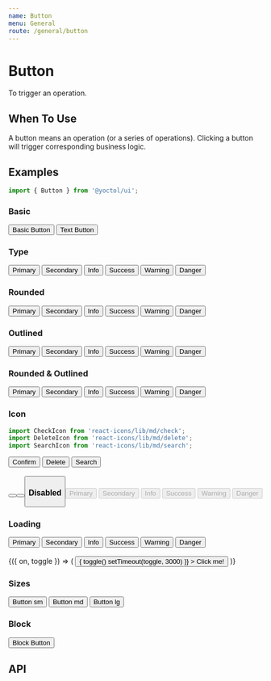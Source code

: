 ```yaml
---
name: Button
menu: General
route: /general/button
---
```





# Button

To trigger an operation.

## When To Use

A button means an operation (or a series of operations). Clicking a button will trigger corresponding business logic.

## Examples

```js
import { Button } from '@yoctol/ui';
```

### Basic

<Playground>
  <Button>Basic Button</Button>
  <Button text ml="2">Text Button</Button>
</Playground>

### Type

<Playground>
  <Button type="primary">Primary</Button>
  <Button type="secondary" ml="2">
    Secondary
  </Button>
  <Button type="info" ml="2">
    Info
  </Button>
  <Button type="success" ml="2">
    Success
  </Button>
  <Button type="warning" ml="2">
    Warning
  </Button>
  <Button type="danger" ml="2">
    Danger
  </Button>
</Playground>

### Rounded

<Playground>
  <Button type="primary" rounded>Primary</Button>
  <Button type="secondary" ml="2" rounded>
    Secondary
  </Button>
  <Button type="info" ml="2" rounded>
    Info
  </Button>
  <Button type="success" ml="2" rounded>
    Success
  </Button>
  <Button type="warning" ml="2" rounded>
    Warning
  </Button>
  <Button type="danger" ml="2" rounded>
    Danger
  </Button>
</Playground>

### Outlined

<Playground>
  <Button type="primary" outlined>Primary</Button>
  <Button type="secondary" ml="2" outlined>
    Secondary
  </Button>
  <Button type="info" ml="2" outlined>
    Info
  </Button>
  <Button type="success" ml="2" outlined>
    Success
  </Button>
  <Button type="warning" ml="2" outlined>
    Warning
  </Button>
  <Button type="danger" ml="2" outlined>
    Danger
  </Button>
</Playground>

### Rounded & Outlined

<Playground>
  <Button type="primary" rounded outlined>Primary</Button>
  <Button type="secondary" ml="2" rounded outlined>
    Secondary
  </Button>
  <Button type="info" ml="2" rounded outlined>
    Info
  </Button>
  <Button type="success" ml="2" rounded outlined>
    Success
  </Button>
  <Button type="warning" ml="2" rounded outlined>
    Warning
  </Button>
  <Button type="danger" ml="2" rounded outlined>
    Danger
  </Button>
</Playground>

### Icon

```js
import CheckIcon from 'react-icons/lib/md/check';
import DeleteIcon from 'react-icons/lib/md/delete';
import SearchIcon from 'react-icons/lib/md/search';
```

<Playground>
  <Button type="primary" icon={CheckIcon}>Confirm</Button>
  <Button type="danger" icon={DeleteIcon} ml="2">Delete</Button>
  <Button type="info" icon={SearchIcon} ml="2">Search</Button>
  <br />
  <br />
  <Button type="primary" rounded icon={SearchIcon} ml="2" />
  <Button type="danger" rounded icon={DeleteIcon} ml="2" />
  <Button type="info" rounded icon={SearchIcon} ml="2" />
</Playground>


### Disabled

<Playground>
  <Button type="primary" disabled>Primary</Button>
  <Button type="secondary" ml="2" disabled>
    Secondary
  </Button>
  <Button type="info" ml="2" disabled>
    Info
  </Button>
  <Button type="success" ml="2" disabled>
    Success
  </Button>
  <Button type="warning" ml="2" disabled>
    Warning
  </Button>
  <Button type="danger" ml="2" disabled>
    Danger
  </Button>
</Playground>

### Loading

<Playground>
  <Button type="primary" loading>Primary</Button>
  <Button type="secondary" ml="2" loading>
    Secondary
  </Button>
  <Button type="info" ml="2" loading>
    Info
  </Button>
  <Button type="success" ml="2" loading>
    Success
  </Button>
  <Button type="warning" ml="2" loading>
    Warning
  </Button>
  <Button type="danger" ml="2" loading>
    Danger
  </Button>
  <br />
  <br />
  <Toggle>
    {({ on, toggle }) => (
      <Button
        loading={on}
        onClick={() => {
          toggle()
          setTimeout(toggle, 3000)
        }}
      >
        Click me!
      </Button>
    )}
  </Toggle>
</Playground>

### Sizes

<Playground>
  <Button size="sm">
    Button sm
  </Button>

  <Button ml={2}>
    Button md
  </Button>

  <Button ml={2} size="lg">
    Button lg
  </Button>
</Playground>

### Block

<Playground>
  <Button block>
    Block Button
  </Button>
</Playground>

## API

<PropsTable of={Button} />
